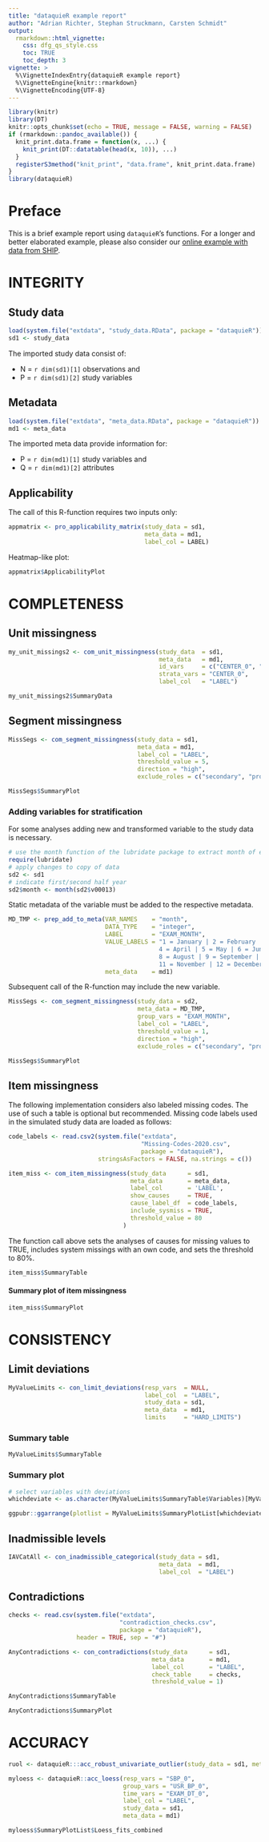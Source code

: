 ```yaml
---
title: "dataquieR example report"
author: "Adrian Richter, Stephan Struckmann, Carsten Schmidt"
output:
  rmarkdown::html_vignette:
    css: dfg_qs_style.css
    toc: TRUE
    toc_depth: 3
vignette: >
  %\VignetteIndexEntry{dataquieR example report}
  %\VignetteEngine{knitr::rmarkdown}
  %\VignetteEncoding{UTF-8}
---
```


```r
library(knitr)
library(DT)
knitr::opts_chunk$set(echo = TRUE, message = FALSE, warning = FALSE)
if (rmarkdown::pandoc_available()) {
  knit_print.data.frame = function(x, ...) {
    knit_print(DT::datatable(head(x, 10)), ...)
  }
  registerS3method("knit_print", "data.frame", knit_print.data.frame)
}
library(dataquieR)
```

# Preface

This is a brief example report using `dataquieR`'s functions. For a longer and
better elaborated example, please also consider our
[online example with data from SHIP](https://dfg-qa.ship-med.uni-greifswald.de/tutorials.html#Advanced_Report_SHIP_Example).

# INTEGRITY

## Study data

```r
load(system.file("extdata", "study_data.RData", package = "dataquieR"))
sd1 <- study_data
```

The imported study data consist of:

* N = `r dim(sd1)[1]` observations and
* P = `r dim(sd1)[2]` study variables


## Metadata 


```r
load(system.file("extdata", "meta_data.RData", package = "dataquieR"))
md1 <- meta_data
```

The imported meta data provide information for:

* P = `r dim(md1)[1]` study variables and
* Q = `r dim(md1)[2]` attributes

## Applicability 

The call of this R-function requires two inputs only:

```r
appmatrix <- pro_applicability_matrix(study_data = sd1, 
                                      meta_data = md1, 
                                      label_col = LABEL)
```

Heatmap-like plot:

```r
appmatrix$ApplicabilityPlot
```

# COMPLETENESS

## Unit missingness

```r
my_unit_missings2 <- com_unit_missingness(study_data  = sd1, 
                                          meta_data   = md1, 
                                          id_vars     = c("CENTER_0", "PSEUDO_ID"), 
                                          strata_vars = "CENTER_0", 
                                          label_col   = "LABEL")
```


```r
my_unit_missings2$SummaryData
```

## Segment missingness

```r
MissSegs <- com_segment_missingness(study_data = sd1, 
                                    meta_data = md1, 
                                    label_col = "LABEL", 
                                    threshold_value = 5, 
                                    direction = "high",
                                    exclude_roles = c("secondary", "process"))
```

```r
MissSegs$SummaryPlot
```

### Adding variables for stratification

For some analyses adding new and transformed variable to the study data is necessary.

```r
# use the month function of the lubridate package to extract month of exam date
require(lubridate)
# apply changes to copy of data
sd2 <- sd1
# indicate first/second half year
sd2$month <- month(sd2$v00013)
```

Static metadata of the variable must be added to the respective metadata.

```r
MD_TMP <- prep_add_to_meta(VAR_NAMES    = "month",
                           DATA_TYPE    = "integer",
                           LABEL        = "EXAM_MONTH",
                           VALUE_LABELS = "1 = January | 2 = February | 3 = March | 
                                          4 = April | 5 = May | 6 = June | 7 = July |
                                          8 = August | 9 = September | 10 = October |
                                          11 = November | 12 = December",
                           meta_data    = md1)
```

Subsequent call of the R-function may include the new variable.

```r
MissSegs <- com_segment_missingness(study_data = sd2, 
                                    meta_data = MD_TMP, 
                                    group_vars = "EXAM_MONTH", 
                                    label_col = "LABEL", 
                                    threshold_value = 1, 
                                    direction = "high",
                                    exclude_roles = c("secondary", "process"))
```

```r
MissSegs$SummaryPlot
```

## Item missingness

The following implementation considers also labeled missing codes. The use of such a table is optional but recommended. Missing code labels used in the simulated study data are loaded as follows:

```r
code_labels <- read.csv2(system.file("extdata", 
                                     "Missing-Codes-2020.csv", 
                                     package = "dataquieR"), 
                         stringsAsFactors = FALSE, na.strings = c())
```

```r
item_miss <- com_item_missingness(study_data      = sd1, 
                                  meta_data       = meta_data, 
                                  label_col       = 'LABEL', 
                                  show_causes     = TRUE, 
                                  cause_label_df  = code_labels,
                                  include_sysmiss = TRUE, 
                                  threshold_value = 80
                                ) 
```

The function call above sets the analyses of causes for missing values to TRUE, includes system missings with an own code, and sets the threshold to 80%.

```r
item_miss$SummaryTable
```

#### Summary plot of item missingness

```r
item_miss$SummaryPlot
```


# CONSISTENCY

## Limit deviations

```r
MyValueLimits <- con_limit_deviations(resp_vars  = NULL,
                                      label_col  = "LABEL",
                                      study_data = sd1,
                                      meta_data  = md1,
                                      limits     = "HARD_LIMITS")
```

### Summary table
```r
MyValueLimits$SummaryTable
```


### Summary plot
```r
# select variables with deviations
whichdeviate <- as.character(MyValueLimits$SummaryTable$Variables)[MyValueLimits$SummaryTable$GRADING == 1]
```


```r
ggpubr::ggarrange(plotlist = MyValueLimits$SummaryPlotList[whichdeviate], ncol = 2) 
```

## Inadmissible levels

```r
IAVCatAll <- con_inadmissible_categorical(study_data = sd1, 
                                          meta_data  = md1, 
                                          label_col  = "LABEL")
```

## Contradictions

```r
checks <- read.csv(system.file("extdata", 
                               "contradiction_checks.csv",
                               package = "dataquieR"), 
                   header = TRUE, sep = "#")
```

```r
AnyContradictions <- con_contradictions(study_data      = sd1,
                                        meta_data       = md1,
                                        label_col       = "LABEL",
                                        check_table     = checks,
                                        threshold_value = 1)
```

```r
AnyContradictions$SummaryTable
```

```r
AnyContradictions$SummaryPlot 
```

# ACCURACY

```r
ruol <- dataquieR:::acc_robust_univariate_outlier(study_data = sd1, meta_data = md1, label_col = LABEL)
```


```r
myloess <- dataquieR::acc_loess(resp_vars = "SBP_0",
                                group_vars = "USR_BP_0",
                                time_vars = "EXAM_DT_0",
                                label_col = "LABEL",
                                study_data = sd1,
                                meta_data = md1)

myloess$SummaryPlotList$Loess_fits_combined
```




